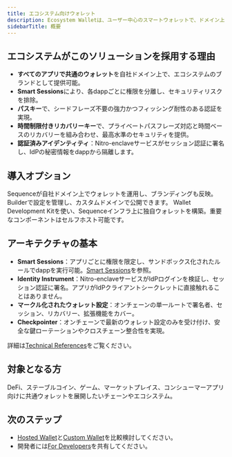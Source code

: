 ```yaml
---
title: エコシステム向けウォレット
description: Ecosystem Walletは、ユーザー中心のスマートウォレットで、ドメイン上で動作し、すべてのdappに対応します。パスキー、Smart Sessions、マークル化されたウォレット設定を組み合わせ、高いセキュリティと快適な利用体験を実現します。
sidebarTitle: 概要
---
```


## エコシステムがこのソリューションを採用する理由

- **すべてのアプリで共通のウォレット**を自社ドメイン上で、エコシステムのブランドとして提供可能。
- **Smart Sessions**により、各dappごとに権限を分離し、セキュリティリスクを排除。
- **パスキー**で、シードフレーズ不要の強力かつフィッシング耐性のある認証を実現。
- **時間制限付きリカバリーキー**で、プライベートパスフレーズ対応と時間ベースのリカバリーを組み合わせ、最高水準のセキュリティを提供。
- **認証済みアイデンティティ**：Nitro-enclaveサービスがセッション認証に署名し、IdPの秘密情報をdappから隔離します。

## 導入オプション

<CardGroup>
  <Card title="ホステッド ウォレット" href="/solutions/wallets/ecosystems/hosted-wallet">
    Sequenceが自社ドメイン上でウォレットを運用し、ブランディングも反映。Builderで設定を管理し、カスタムドメインで公開できます。
  </Card>

  <Card title="カスタムウォレット" href="/solutions/wallets/ecosystems/custom-wallet">
    Wallet Development Kitを使い、Sequenceインフラ上に独自ウォレットを構築。重要なコンポーネントはセルフホスト可能です。
  </Card>
</CardGroup>

## アーキテクチャの基本

- **Smart Sessions**：アプリごとに権限を限定し、サンドボックス化されたルールでdappを実行可能。[Smart Sessions](/solutions/wallets/ecosystems/smart-sessions)を参照。
- **Identity Instrument**：Nitro-enclaveサービスがIdPログインを検証し、セッション認証に署名。アプリがIdPクライアントシークレットに直接触れることはありません。
- **マークル化されたウォレット設定**：オンチェーンの単一ルートで署名者、セッション、リカバリー、拡張機能をカバー。
- **Checkpointer**：オンチェーンで最新のウォレット設定のみを受け付け、安全な鍵ローテーションやクロスチェーン整合性を実現。

詳細は[Technical References](/solutions/technical-references/overview)をご覧ください。

## 対象となる方
DeFi、ステーブルコイン、ゲーム、マーケットプレイス、コンシューマーアプリ向けに共通ウォレットを展開したいチェーンやエコシステム。

## 次のステップ

- [Hosted Wallet](/solutions/wallets/ecosystems/hosted-wallet)と[Custom Wallet](/solutions/wallets/ecosystems/custom-wallet)を比較検討してください。
- 開発者には[For Developers](/solutions/wallets/developers/overview)を共有してください。